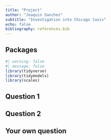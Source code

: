 ```yaml
---
title: "Project"
author: "Joaquin Sanchez"
subtitle: "Investigation into Chicago taxis"
echo: false
bibliography: references.bib
---
```


## Packages 

```r
#| warning: false
#| message: false
library(tidyverse)
library(tidymodels)
library(scales)
```

## Question 1


## Question 2 


## Your own question 


